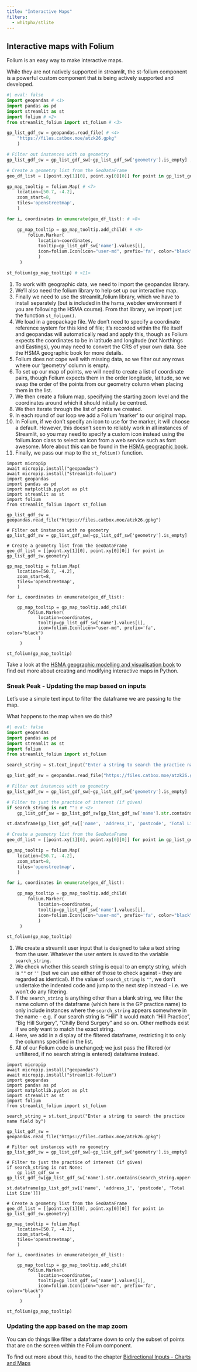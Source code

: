 ```yaml
---
title: "Interactive Maps"
filters:
  - whitphx/stlite
---
```


## Interactive maps with Folium

Folium is an easy way to make interactive maps.

While they are not natively supported in streamlit, the st-folium component is a powerful custom component that is being actively supported and developed.

```python
#| eval: false
import geopandas # <1>
import pandas as pd
import streamlit as st
import folium # <2>
from streamlit_folium import st_folium # <3>

gp_list_gdf_sw = geopandas.read_file( # <4>
    "https://files.catbox.moe/atzk26.gpkg"
    )

# Filter out instances with no geometry
gp_list_gdf_sw = gp_list_gdf_sw[~gp_list_gdf_sw['geometry'].is_empty] , # <5>

# Create a geometry list from the GeoDataFrame
geo_df_list = [[point.xy[1][0], point.xy[0][0]] for point in gp_list_gdf_sw.geometry] # <6>

gp_map_tooltip = folium.Map( # <7>
    location=[50.7, -4.2],
    zoom_start=8,
    tiles='openstreetmap',
    )

for i, coordinates in enumerate(geo_df_list): # <8>

    gp_map_tooltip = gp_map_tooltip.add_child( # <9>
        folium.Marker(
            location=coordinates,
            tooltip=gp_list_gdf_sw['name'].values[i],
            icon=folium.Icon(icon="user-md", prefix='fa', color="black") # <10>
            )
     )

st_folium(gp_map_tooltip) # <11>

```

1. To work with geographic data, we need to import the geopandas library.
2. We'll also need the folium library to help set up our interactive map.
3. Finally we need to use the streamlit_folium library, which we have to install separately (but is included in the hsma_webdev environment if you are following the HSMA course). From that library, we import just the function `st_folium()`.
4. We load in a geopackage file. We don't need to specify a coordinate reference system for this kind of file; it's recorded within the file itself and geopandas will automatically read and apply this, though as Folium expects the coordinates to be in latitude and longitude (not Northings and Eastings), you may need to convert the CRS of your own data. See the HSMA geographic book for more details.
5. Folium does not cope well with missing data, so we filter out any rows where our 'geometry' column is empty.
6. To set up our map of points, we will need to create a list of coordinate pairs, though Folium expects them in the order longitude, latitude, so we swap the order of the points from our geometry column when placing them in the list.
7. We then create a folium map, specifying the starting zoom level and the coordinates around which it should initially be centred.
8. We then iterate through the list of points we created.
9. In each round of our loop we add a Folium 'marker' to our original map.
10. In Folium, if we don't specify an icon to use for the marker, it will choose a default. However, this doesn't seem to reliably work in all instances of Streamlit, so you may need to specify a custom icon instead using the folium.Icon class to select an icon from a web service such as font awesome. More about this can be found in the [HSMA geographic book](https://hsma-programme.github.io/hsma6_geographic_optimisation_and_visualisation_book/python_geopandas_folium_point_data.html#web-markers).
11. Finally, we pass our map to the `st_folium()` function.

```stlite-python
import micropip
await micropip.install("geopandas")
await micropip.install("streamlit-folium")
import geopandas
import pandas as pd
import matplotlib.pyplot as plt
import streamlit as st
import folium
from streamlit_folium import st_folium

gp_list_gdf_sw = geopandas.read_file("https://files.catbox.moe/atzk26.gpkg")

# Filter out instances with no geometry
gp_list_gdf_sw = gp_list_gdf_sw[~gp_list_gdf_sw['geometry'].is_empty]

# Create a geometry list from the GeoDataFrame
geo_df_list = [[point.xy[1][0], point.xy[0][0]] for point in gp_list_gdf_sw.geometry]

gp_map_tooltip = folium.Map(
    location=[50.7, -4.2],
    zoom_start=8,
    tiles='openstreetmap',
    )

for i, coordinates in enumerate(geo_df_list):

    gp_map_tooltip = gp_map_tooltip.add_child(
        folium.Marker(
            location=coordinates,
            tooltip=gp_list_gdf_sw['name'].values[i],
            icon=folium.Icon(icon="user-md", prefix='fa', color="black")
            )
     )

st_folium(gp_map_tooltip)

```

:::{.callout-tip}
Take a look at the [HSMA geographic modelling and visualisation book](https://hsma-programme.github.io/hsma6_geographic_optimisation_and_visualisation_book/python_geopandas_folium_intro.html) to find out more about creating and modifying interactive maps in Python.
:::

### Sneak Peak - Updating the map based on inputs

Let's use a simple text input to filter the dataframe we are passing to the map.

What happens to the map when we do this?

```python
#| eval: false
import geopandas
import pandas as pd
import streamlit as st
import folium
from streamlit_folium import st_folium

search_string = st.text_input("Enter a string to search the practice name field by") # <1>

gp_list_gdf_sw = geopandas.read_file("https://files.catbox.moe/atzk26.gpkg")

# Filter out instances with no geometry
gp_list_gdf_sw = gp_list_gdf_sw[~gp_list_gdf_sw['geometry'].is_empty]

# Filter to just the practice of interest (if given)
if search_string is not "": # <2>
    gp_list_gdf_sw = gp_list_gdf_sw[gp_list_gdf_sw['name'].str.contains(search_string.upper())] # <3>

st.dataframe(gp_list_gdf_sw[['name', 'address_1', 'postcode', 'Total List Size']]) # <4>

# Create a geometry list from the GeoDataFrame
geo_df_list = [[point.xy[1][0], point.xy[0][0]] for point in gp_list_gdf_sw.geometry] # <5>

gp_map_tooltip = folium.Map(
    location=[50.7, -4.2],
    zoom_start=8,
    tiles='openstreetmap',
    )

for i, coordinates in enumerate(geo_df_list):

    gp_map_tooltip = gp_map_tooltip.add_child(
        folium.Marker(
            location=coordinates,
            tooltip=gp_list_gdf_sw['name'].values[i],
            icon=folium.Icon(icon="user-md", prefix='fa', color="black")
            )
     )

st_folium(gp_map_tooltip)

```

1. We create a streamlit user input that is designed to take a text string from the user. Whatever the user enters is saved to the variable `search_string`.
2. We check whether this search string is equal to an empty string, which is `""` or `''` (but we can use either of those to check against - they are regarded as identical). If the value of `search_string` is `""`, we don't undertake the indented code and jump to the next step instead - i.e. we won't do any filtering.
3. If the `search_string` is anything other than a blank string, we filter the name column of the dataframe (which here is the GP practice name) to only include instances where the `search_string` appears somewhere in the name - e.g. if our search string is "Hill" it would match "Hill Practice", "Big Hill Surgery", "Chilly Bend Surgery" and so on. Other methods exist if we only want to match the exact string.
4. Here, we add in a display of the filtered dataframe, restricting it to only the columns specified in the list.
5. All of our Folium code is unchanged; we just pass the filtered (or unfiltered, if no search string is entered) dataframe instead.

```stlite-python
import micropip
await micropip.install("geopandas")
await micropip.install("streamlit-folium")
import geopandas
import pandas as pd
import matplotlib.pyplot as plt
import streamlit as st
import folium
from streamlit_folium import st_folium

search_string = st.text_input("Enter a string to search the practice name field by")

gp_list_gdf_sw = geopandas.read_file("https://files.catbox.moe/atzk26.gpkg")

# Filter out instances with no geometry
gp_list_gdf_sw = gp_list_gdf_sw[~gp_list_gdf_sw['geometry'].is_empty]

# Filter to just the practice of interest (if given)
if search_string is not None:
    gp_list_gdf_sw = gp_list_gdf_sw[gp_list_gdf_sw['name'].str.contains(search_string.upper())]

st.dataframe(gp_list_gdf_sw[['name', 'address_1', 'postcode', 'Total List Size']])

# Create a geometry list from the GeoDataFrame
geo_df_list = [[point.xy[1][0], point.xy[0][0]] for point in gp_list_gdf_sw.geometry]

gp_map_tooltip = folium.Map(
    location=[50.7, -4.2],
    zoom_start=8,
    tiles='openstreetmap',
    )

for i, coordinates in enumerate(geo_df_list):

    gp_map_tooltip = gp_map_tooltip.add_child(
        folium.Marker(
            location=coordinates,
            tooltip=gp_list_gdf_sw['name'].values[i],
            icon=folium.Icon(icon="user-md", prefix='fa', color="black")
            )
     )

st_folium(gp_map_tooltip)

```

### Updating the app based on the map zoom

You can do things like filter a dataframe down to only the subset of points that are on the screen within the Folium component.

To find out more about this, head to the chapter [Bidirectional Inputs - Charts and Maps](bidirectional_plots_and_maps.qmd#maps)
